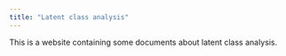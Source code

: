```yaml
---
title: "Latent class analysis"
---
```


This is a website containing some documents about latent class analysis.
